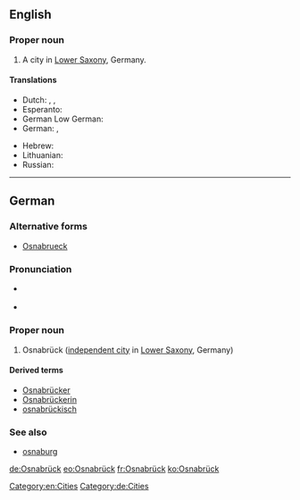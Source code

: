 ==English==
{{wikipedia}}

===Proper noun===
{{en-proper noun}}

# A city in [[Lower Saxony]], Germany.

====Translations====
{{trans-top|city in Lower Saxony}}
* Dutch: {{t|nl|Osnabrück}}, {{t|nl|Osnabrugge}}, {{t|nl|Osenbrugge}}
* Esperanto: {{t|eo|Osnabruko}}
* German Low German: {{t|nds-de|Ossenbrügge|n}}
* German: {{t+|de|Osnabrück|n}}, {{t|de|Osnabrick|n}} {{qualifier|Volhynian German}}
{{trans-mid}}
* Hebrew: {{t|he|אוסנבריק}}
* Lithuanian: {{t|lt|Osnabriukas}}
* Russian: {{t+|ru|Оснабрю́к}}
{{trans-bottom}}

[[Category:en:Cities]]

----

==German==
{{wikipedia|lang=de}}

===Alternative forms===
* [[Osnabrueck]]

===Pronunciation===
* {{a|Standard New High German}} {{IPA|[ˈɔsnaˌbʁʏk]|lang=de}}
* {{audio|De-Osnabrück.ogg|Audio|lang=de}}

===Proper noun===
{{de-proper noun}}

# Osnabrück ([[independent city]] in [[Lower Saxony]], Germany)

====Derived terms====
* [[Osnabrücker]]
* [[Osnabrückerin]]
* [[osnabrückisch]]

===See also===
* [[osnaburg]]

[[Category:de:Cities]]

[[de:Osnabrück]]
[[eo:Osnabrück]]
[[fr:Osnabrück]]
[[ko:Osnabrück]]